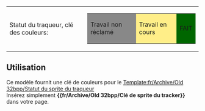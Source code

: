 {|
|Statut du traqueur, clé des couleurs:
|
{|border="2"
|style="background:#888888;" | Travail non réclamé
|style="background:#FFEE88;" | Travail en cours
|style="background:#006600;" | FAIT
|}
|}<noinclude>


== Utilisation ==

Ce modèle fournit une clé de couleurs pour le [[Template:fr/Archive/Old 32bpp/Statut du sprite du traqueur]]<br />
Insérez simplement '''<nowiki>{{fr/Archive/Old 32bpp/Clé de sprite du tracker}}</nowiki>''' dans votre page.

</noinclude>